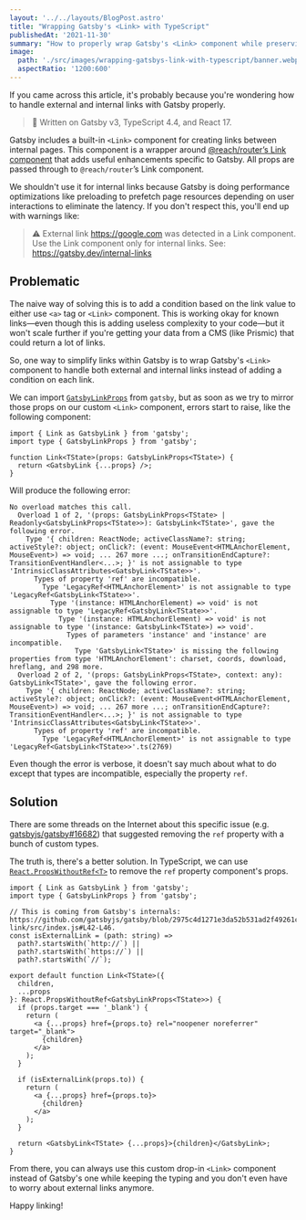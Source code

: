 ```yaml
---
layout: '../../layouts/BlogPost.astro'
title: "Wrapping Gatsby's <Link> with TypeScript"
publishedAt: '2021-11-30'
summary: "How to properly wrap Gatsby's <Link> component while preserving GatsbyLinkProps type."
image:
  path: './src/images/wrapping-gatsbys-link-with-typescript/banner.webp'
  aspectRatio: '1200:600'
---
```


If you came across this article, it's probably because you're wondering how to handle external and internal links with Gatsby properly.

> 🧰 Written on Gatsby v3, TypeScript 4.4, and React 17.

Gatsby includes a built-in `<Link>` component for creating links between internal pages. This component is a wrapper around [@reach/router’s Link component](https://reach.tech/router/api/Link) that adds useful enhancements specific to Gatsby. All props are passed through to `@reach/router`’s Link component.

We shouldn't use it for internal links because Gatsby is doing performance optimizations like preloading to prefetch page resources depending on user interactions to eliminate the latency. If you don't respect this, you'll end up with warnings like:

> ⚠️ External link https://google.com was detected in a Link component. Use the Link component only for internal links. See: https://gatsby.dev/internal-links

## Problematic

The naive way of solving this is to add a condition based on the link value to either use `<a>` tag or `<Link>` component. This is working okay for known links—even though this is adding useless complexity to your code—but it won't scale further if you're getting your data from a CMS (like Prismic) that could return a lot of links.

So, one way to simplify links within Gatsby is to wrap Gatsby's `<Link>` component to handle both external and internal links instead of adding a condition on each link.

We can import [`GatsbyLinkProps`](https://github.com/gatsbyjs/gatsby/blob/a7f3f85dc64377ff6fadc865155aeb878c7cf97f/packages/gatsby-link/index.d.ts#L5-L21) from `gatsby`, but as soon as we try to mirror those props on our custom `<Link>` component, errors start to raise, like the following component:

```tsx
import { Link as GatsbyLink } from 'gatsby';
import type { GatsbyLinkProps } from 'gatsby';

function Link<TState>(props: GatsbyLinkProps<TState>) {
  return <GatsbyLink {...props} />;
}
```

Will produce the following error:

```
No overload matches this call.
  Overload 1 of 2, '(props: GatsbyLinkProps<TState> | Readonly<GatsbyLinkProps<TState>>): GatsbyLink<TState>', gave the following error.
    Type '{ children: ReactNode; activeClassName?: string; activeStyle?: object; onClick?: (event: MouseEvent<HTMLAnchorElement, MouseEvent>) => void; ... 267 more ...; onTransitionEndCapture?: TransitionEventHandler<...>; }' is not assignable to type 'IntrinsicClassAttributes<GatsbyLink<TState>>'.
      Types of property 'ref' are incompatible.
        Type 'LegacyRef<HTMLAnchorElement>' is not assignable to type 'LegacyRef<GatsbyLink<TState>>'.
          Type '(instance: HTMLAnchorElement) => void' is not assignable to type 'LegacyRef<GatsbyLink<TState>>'.
            Type '(instance: HTMLAnchorElement) => void' is not assignable to type '(instance: GatsbyLink<TState>) => void'.
              Types of parameters 'instance' and 'instance' are incompatible.
                Type 'GatsbyLink<TState>' is missing the following properties from type 'HTMLAnchorElement': charset, coords, download, hreflang, and 298 more.
  Overload 2 of 2, '(props: GatsbyLinkProps<TState>, context: any): GatsbyLink<TState>', gave the following error.
    Type '{ children: ReactNode; activeClassName?: string; activeStyle?: object; onClick?: (event: MouseEvent<HTMLAnchorElement, MouseEvent>) => void; ... 267 more ...; onTransitionEndCapture?: TransitionEventHandler<...>; }' is not assignable to type 'IntrinsicClassAttributes<GatsbyLink<TState>>'.
      Types of property 'ref' are incompatible.
        Type 'LegacyRef<HTMLAnchorElement>' is not assignable to type 'LegacyRef<GatsbyLink<TState>>'.ts(2769)
```

Even though the error is verbose, it doesn't say much about what to do except that types are incompatible, especially the property `ref`.

## Solution

There are some threads on the Internet about this specific issue (e.g. [gatsbyjs/gatsby#16682](https://github.com/gatsbyjs/gatsby/issues/16682)) that suggested removing the `ref` property with a bunch of custom types.

The truth is, there's a better solution. In TypeScript, we can use [`React.PropsWithoutRef<T>`](https://github.com/DefinitelyTyped/DefinitelyTyped/blob/1349b640d4d07f40aa7c1c6931f18e3fbf667f3a/types/react/index.d.ts#L807-L813) to remove the `ref` property component's props.

```tsx
import { Link as GatsbyLink } from 'gatsby';
import type { GatsbyLinkProps } from 'gatsby';

// This is coming from Gatsby's internals: https://github.com/gatsbyjs/gatsby/blob/2975c4d1271e3da52b531ad2f49261c362e5ae13/packages/gatsby-link/src/index.js#L42-L46.
const isExternalLink = (path: string) =>
  path?.startsWith(`http://`) ||
  path?.startsWith(`https://`) ||
  path?.startsWith(`//`);

export default function Link<TState>({
  children,
  ...props
}: React.PropsWithoutRef<GatsbyLinkProps<TState>>) {
  if (props.target === '_blank') {
    return (
      <a {...props} href={props.to} rel="noopener noreferrer" target="_blank">
        {children}
      </a>
    );
  }

  if (isExternalLink(props.to)) {
    return (
      <a {...props} href={props.to}>
        {children}
      </a>
    );
  }

  return <GatsbyLink<TState> {...props}>{children}</GatsbyLink>;
}
```

From there, you can always use this custom drop-in `<Link>` component instead of Gatsby's one while keeping the typing and you don't even have to worry about external links anymore.

Happy linking!
